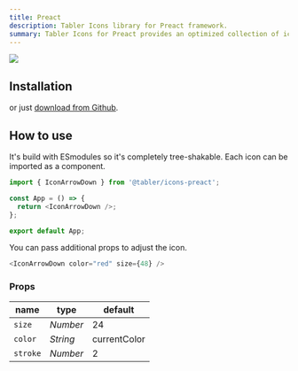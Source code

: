 ```yaml
---
title: Preact
description: Tabler Icons library for Preact framework.
summary: Tabler Icons for Preact provides an optimized collection of icons specifically designed for use with Preact. These lightweight and scalable icons are easy to integrate into Preact-based projects.
---
```


![](https://raw.githubusercontent.com/tabler/tabler-icons/master/.github/packages/og-package-preact.png)

## Installation

<TabsPackage name="@tabler/icons-preact" />

or just [download from Github](https://github.com/tabler/tabler-icons/releases).

## How to use

It's build with ESmodules so it's completely tree-shakable. Each icon can be imported as a component.

```js
import { IconArrowDown } from '@tabler/icons-preact';

const App = () => {
  return <IconArrowDown />;
};

export default App;
```

You can pass additional props to adjust the icon.

```js
<IconArrowDown color="red" size={48} />
```

### Props

| name          | type     | default      |
| ------------- | -------- | ------------ |
| `size`        | _Number_ | 24           |
| `color`       | _String_ | currentColor |
| `stroke`      | _Number_ | 2            |

